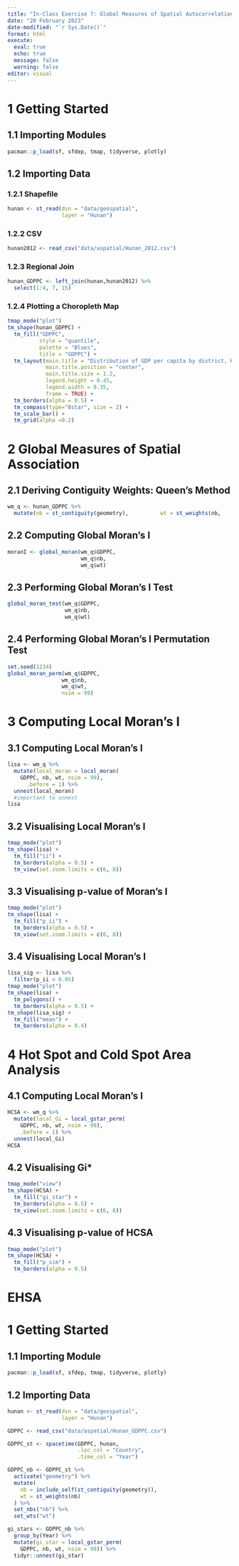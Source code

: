 ```yaml
---
title: "In-Class Exercise 7: Global Measures of Spatial Autocorrelation"
date: "20 February 2023"
date-modified: "`r Sys.Date()`"
format: html
execute:
  eval: true
  echo: true
  message: false
  warning: false
editor: visual
---
```


# 1 Getting Started

## 1.1 Importing Modules

```r
pacman::p_load(sf, sfdep, tmap, tidyverse, plotly)
```

## 1.2 Importing Data

### 1.2.1 Shapefile

```r
hunan <- st_read(dsn = "data/geospatial", 
                 layer = "Hunan")
```

### 1.2.2 CSV

```r
hunan2012 <- read_csv("data/aspatial/Hunan_2012.csv")
```

### 1.2.3 Regional Join

```r
hunan_GDPPC <- left_join(hunan,hunan2012) %>%
  select(1:4, 7, 15)
```

### 1.2.4 Plotting a Choropleth Map

```r
tmap_mode("plot")
tm_shape(hunan_GDPPC) +
  tm_fill("GDPPC", 
          style = "quantile", 
          palette = "Blues",
          title = "GDPPC") +
  tm_layout(main.title = "Distribution of GDP per capita by district, Hunan Province",
            main.title.position = "center",
            main.title.size = 1.2,
            legend.height = 0.45, 
            legend.width = 0.35,
            frame = TRUE) +
  tm_borders(alpha = 0.5) +
  tm_compass(type="8star", size = 2) +
  tm_scale_bar() +
  tm_grid(alpha =0.2)
```

# 2 Global Measures of Spatial Association

## 2.1 Deriving Contiguity Weights: Queen's Method

```r
wm_q <- hunan_GDPPC %>%   
  mutate(nb = st_contiguity(geometry),          wt = st_weights(nb,                          style = "W"),          .before = 1)
```

## 2.2 Computing Global Moran's I

```r
moranI <- global_moran(wm_q$GDPPC,
                       wm_q$nb,
                       wm_q$wt)
```

## 2.3 Performing Global Moran's I Test

```r
global_moran_test(wm_q$GDPPC,
                  wm_q$nb,
                  wm_q$wt)
```

## 2.4 Performing Global Moran's I Permutation Test

```r
set.seed(1234)
global_moran_perm(wm_q$GDPPC,
                 wm_q$nb,
                 wm_q$wt,
                 nsim = 99)
```

# 3 Computing Local Moran's I

## 3.1 Computing Local Moran's I

```r
lisa <- wm_q %>%
  mutate(local_moran = local_moran(
    GDPPC, nb, wt, nsim = 99),
      .before = 1) %>%
  unnest(local_moran)
  #important to unnest
lisa
```

## 3.2 Visualising Local Moran's I

```r
tmap_mode("plot")
tm_shape(lisa) +
  tm_fill("ii") +
  tm_borders(alpha = 0.5) +
  tm_view(set.zoom.limits = c(6, 8))
```

## 3.3 Visualising p-value of Moran's I

```r
tmap_mode("plot")
tm_shape(lisa) +
  tm_fill("p_ii") +
  tm_borders(alpha = 0.5) +
  tm_view(set.zoom.limits = c(6, 8))
```

## 3.4 Visualising Local Moran's I

```r
lisa_sig <- lisa %>%
  filter(p_ii < 0.05)
tmap_mode("plot")
tm_shape(lisa) +
  tm_polygons() +
  tm_borders(alpha = 0.5) +
tm_shape(lisa_sig) +
  tm_fill("mean") +
  tm_borders(alpha = 0.4)
```

# 4 Hot Spot and Cold Spot Area Analysis

## 4.1 Computing Local Moran's I

```r
HCSA <- wm_q %>%
  mutate(local_Gi = local_gstar_perm(
    GDPPC, nb, wt, nsim = 99),
    .before = 1) %>%
  unnest(local_Gi)
HCSA
```

## 4.2 Visualising Gi\*

```r
tmap_mode("view")
tm_shape(HCSA) +
  tm_fill("gi_star") +
  tm_borders(alpha = 0.5) +
  tm_view(set.zoom.limits = c(6, 8))
```

## 4.3 Visualising p-value of HCSA

```r
tmap_mode("plot")
tm_shape(HCSA) +
  tm_fill("p_sim") +
  tm_borders(alpha = 0.5)
```

# EHSA

# 1 Getting Started

## 1.1 Importing Module

```r
pacman::p_load(sf, sfdep, tmap, tidyverse, plotly)
```

## 1.2 Importing Data

```r
hunan <- st_read(dsn = "data/geospatial", 
                 layer = "Hunan")
```

```r
GDPPC <- read_csv("data/aspatial/Hunan_GDPPC.csv")
```

```r
GDPPC_st <- spacetime(GDPPC, hunan,
                      .loc_col = "Country",
                      .time_col = "Year")
```

```r
GDPPC_nb <- GDPPC_st %>%
  activate("geometry") %>%
  mutate(
    nb = include_self(st_contiguity(geometry)),
    wt = st_weights(nb)
  ) %>%
  set_nbs("nb") %>%
  set_wts("wt")
```

```r
gi_stars <- GDPPC_nb %>%
  group_by(Year) %>%
  mutate(gi_star = local_gstar_perm(
    GDPPC, nb, wt, nsim = 99)) %>%
  tidyr::unnest(gi_star)
```

```r

```
